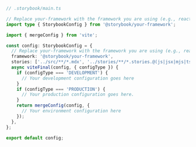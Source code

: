 ```ts
// .storybook/main.ts

// Replace your-framework with the framework you are using (e.g., react-vite, vue3-vite)
import type { StorybookConfig } from '@storybook/your-framework';

import { mergeConfig } from 'vite';

const config: StorybookConfig = {
  // Replace your-framework with the framework you are using (e.g., react-vite, vue3-vite)
  framework: '@storybook/your-framework',
  stories: ['../src/**/*.mdx', '../stories/**/*.stories.@(js|jsx|mjs|ts|tsx)'],
  async viteFinal(config, { configType }) {
    if (configType === 'DEVELOPMENT') {
      // Your development configuration goes here
    }
    if (configType === 'PRODUCTION') {
      // Your production configuration goes here.
    }
    return mergeConfig(config, {
      // Your environment configuration here
    });
  },
};

export default config;
```
